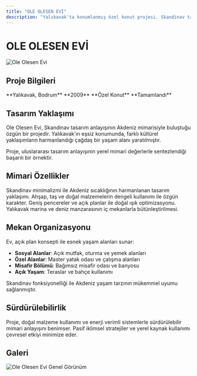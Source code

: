 ```yaml
---
title: "OLE OLESEN EVİ"
description: "Yalıkavak'ta konumlanmış özel konut projesi. Skandinav tasarım anlayışının Akdeniz mimarisiyle buluştuğu özgün bir yapı."
---
```


# OLE OLESEN EVİ

<Frame>
  <img src="https://v5.airtableusercontent.com/v3/u/45/45/1758139200000/hch21XMbupQnVGTY9H14sw/Wxbsv8poTt7_2yfa0AWwt9bI9IY6tPTywNwundsWu4_J2a_gGzr8_NLiJFoIkKTvJ7XaL4CL-r8bkWk993npoVbCL047UAH88L6jWwFp8U4_5oQCL1MhBk_yd8OylE6sm-LUkeWt8IYxGaa3bXD2q6cn7JMMIIL9PKYoy-vX2Bg/Usd0aHVgXX4a04bdie48Y6HaEwRsIFrzbiK0nRmmT7A" alt="Ole Olesen Evi" />
</Frame>

## Proje Bilgileri

<CardGroup cols={2}>
  <Card title="Konum" icon="location-dot">
    **Yalıkavak, Bodrum**
  </Card>
  <Card title="Yıl" icon="calendar">
    **2009**
  </Card>
  <Card title="Tip" icon="house">
    **Özel Konut**
  </Card>
  <Card title="Durum" icon="check">
    **Tamamlandı**
  </Card>
</CardGroup>

## Tasarım Yaklaşımı

Ole Olesen Evi, Skandinav tasarım anlayışının Akdeniz mimarisiyle buluştuğu özgün bir projedir. Yalıkavak'ın eşsiz konumunda, farklı kültürel yaklaşımların harmanlandığı çağdaş bir yaşam alanı yaratılmıştır.

<Note>
Proje, uluslararası tasarım anlayışının yerel mimari değerlerle sentezlendiği başarılı bir örnektir.
</Note>

## Mimari Özellikler

<Steps>
  <Step title="Kültürel Sentez">
    Skandinav minimalizmi ile Akdeniz sıcaklığının harmanlanan tasarım yaklaşımı.
  </Step>
  <Step title="Doğal Malzemeler">
    Ahşap, taş ve doğal malzemelerin dengeli kullanımı ile özgün karakter.
  </Step>
  <Step title="Işık ve Hava">
    Geniş pencereler ve açık planlar ile doğal ışık optimizasyonu.
  </Step>
  <Step title="Manzara Entegrasyonu">
    Yalıkavak marina ve deniz manzarasının iç mekanlarla bütünleştirilmesi.
  </Step>
</Steps>

## Mekan Organizasyonu

Ev, açık plan konsepti ile esnek yaşam alanları sunar:

- **Sosyal Alanlar**: Açık mutfak, oturma ve yemek alanları
- **Özel Alanlar**: Master yatak odası ve çalışma alanları
- **Misafir Bölümü**: Bağımsız misafir odası ve banyosu
- **Açık Yaşam**: Teraslar ve bahçe kullanımı

<Tip>
Skandinav fonksiyonelliği ile Akdeniz yaşam tarzının mükemmel uyumu sağlanmıştır.
</Tip>

## Sürdürülebilirlik

Proje, doğal malzeme kullanımı ve enerji verimli sistemlerle sürdürülebilir mimari anlayışını benimser. Pasif iklimsel stratejiler ve yerel kaynak kullanımı çevresel etkiyi minimize eder.

## Galeri

<CardGroup cols={2}>
  <Card>
    <Frame>
      <img src="https://v5.airtableusercontent.com/v3/u/45/45/1758139200000/hch21XMbupQnVGTY9H14sw/Wxbsv8poTt7_2yfa0AWwt9bI9IY6tPTywNwundsWu4_J2a_gGzr8_NLiJFoIkKTvJ7XaL4CL-r8bkWk993npoVbCL047UAH88L6jWwFp8U4_5oQCL1MhBk_yd8OylE6sm-LUkeWt8IYxGaa3bXD2q6cn7JMMIIL9PKYoy-vX2Bg/Usd0aHVgXX4a04bdie48Y6HaEwRsIFrzbiK0nRmmT7A" alt="Ole Olesen Evi Genel Görünüm" />
    </Frame>
  </Card>
</CardGroup>
